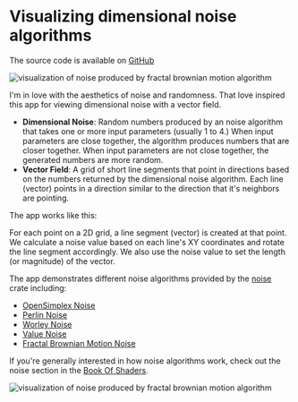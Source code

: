
# Visualizing dimensional noise algorithms

The source code is available on [GitHub]

<Image
  src="/images/programming/vector-field-visualizer/fbm-noise-example-2.png"
  alt="visualization of noise produced by fractal brownian motion algorithm"
/>

I'm in love with the aesthetics of noise and randomness. That love inspired this app for viewing dimensional noise with a vector field.

- **Dimensional Noise**: Random numbers produced by an noise algorithm that takes one or more input parameters (usually 1 to 4.) When input parameters are close together, the algorithm produces numbers that are closer together. When input parameters are not close together, the generated numbers are more random.
- **Vector Field**: A grid of short line segments that point in directions based on the numbers returned by the dimensional noise algorithm. Each line (vector) points in a direction similar to the direction that it's neighbors are pointing.

The app works like this:

For each point on a 2D grid, a line segment (vector) is created at that point. We calculate a noise value based on each line's XY coordinates and rotate the line segment accordingly. We also use the noise value to set the length (or magnitude) of the vector.

The app demonstrates different noise algorithms provided by the [noise] crate including:

- [OpenSimplex Noise]
- [Perlin Noise]
- [Worley Noise]
- [Value Noise]
- [Fractal Brownian Motion Noise]

If you're generally interested in how noise algorithms work, check out the noise section in the [Book Of Shaders].

<Image
  src="/images/programming/vector-field-visualizer/fbm-noise-example-1.png"
  alt="visualization of noise produced by fractal brownian motion algorithm"
/>

[github]: https://github.com/Velfi/Rust-Vector-Field-Visualization
[book of shaders]: https://thebookofshaders.com/11/
[noise]: https://crates.io/crates/noise
[opensimplex noise]: https://en.wikipedia.org/wiki/OpenSimplex_noise
[perlin noise]: https://en.wikipedia.org/wiki/Perlin_noise
[worley noise]: https://en.wikipedia.org/wiki/Worley_noise
[value noise]: https://en.wikipedia.org/wiki/Value_noise
[fractal brownian motion noise]: https://thebookofshaders.com/13/
